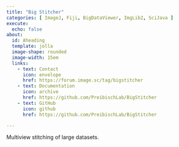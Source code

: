 ```yaml
---
title: "Big Stitcher"
categories: [ ImageJ, Fiji, BigDataViewer, ImgLib2, SciJava ]
execute:
  echo: false
about:
  id: Aheading
  template: jolla
  image-shape: rounded
  image-width: 15em
  links:
    - text: Contact
      icon: envelope
      href: https://forum.image.sc/tag/bigstitcher
    - text: Documentation
      icon: archive
      href: https://github.com/PreibischLab/BigStitcher
    - text: GitHub
      icon: github
      href: https://github.com/PreibischLab/BigStitcher

---
```


::: {.alignleft}

Multiview stitching of large datasets.

:::
